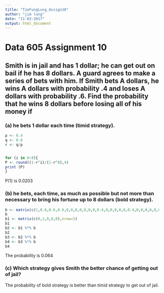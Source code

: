 ---
title: "TzeFungLung_Assign10"
author: "jim lung"
date: "11-03-2017"
output: html_document
---

# Data 605 Assignment 10

## Smith is in jail and has 1 dollar; he can get out on bail if he has 8 dollars. A guard agrees to make a series of bets with him. If Smith bets A dollars, he wins A dollars with probability .4 and loses A dollars with probability .6. Find the probability that he wins 8 dollars before losing all of his money if

### (a) he bets 1 dollar each time (timid strategy).


```{r}
p <- 0.4
q <- 0.6
r <- q/p


for (i in 0:8){
P <- round((1-r^i)/(1-r^8),4)
print (P)
}
```

P(1) is 0.0203

### (b) he bets, each time, as much as possible but not more than necessary to bring his fortune up to 8 dollars (bold strategy).

```{r}
b <- matrix(c(1,0.6,0.6,0.6,0,0,0,0,0,0,0,0.4,0,0,0,0,0,0.4,0,0,0,0,0,0.4,1),nrow = 5, byrow=FALSE)
b
b1 <- matrix(c(0,1,0,0,0),nrow=1)
b1
b2 <- b1 %*% b
b2
b3 <- b2 %*% b
b4 <- b3 %*% b
b4
```
The probability is 0.064

### (c) Which strategy gives Smith the better chance of getting out of jail?
The probability of bold strategy is better than timid strategy to get out of jail.
